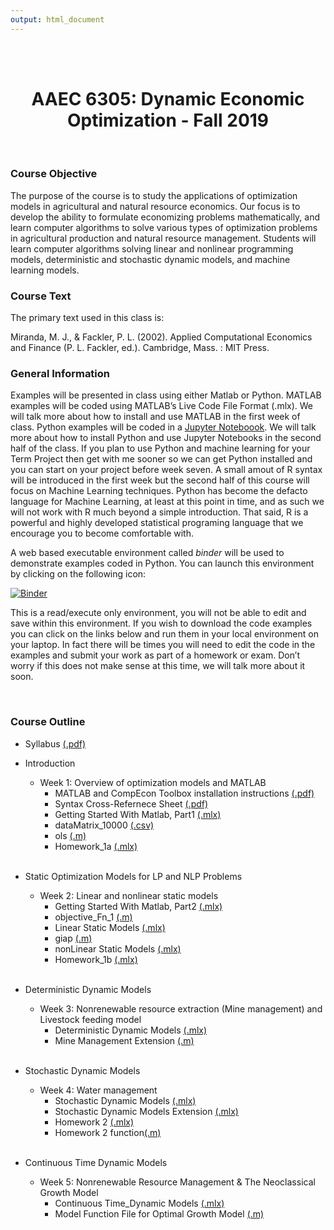 ```yaml
---
output: html_document
---
```

<br>
<br>

<center>
# **AAEC 6305: Dynamic Economic Optimization** - Fall 2019  
</center>

<br>

### Course Objective

The purpose of the course is to study the applications of optimization models in agricultural and natural resource economics. Our focus is to develop the ability to formulate economizing problems mathematically, and learn computer algorithms to solve various types of optimization problems in agricultural production and natural resource management. Students will learn computer algorithms solving linear and nonlinear programming models, deterministic and stochastic dynamic models, and machine learning models.

### Course Text

The primary text used in this class is:

Miranda, M. J., & Fackler, P. L. (2002). Applied Computational Economics and Finance (P. L. Fackler, ed.). Cambridge, Mass. : MIT Press.
  
### General Information

Examples will be presented in class using either Matlab or Python. MATLAB examples will be coded using MATLAB's Live Code File Format (.mlx). We will talk more about how to install and use MATLAB in the first week of class. Python examples will be coded in a [Jupyter Noteboook](https://jupyter.org/). We will talk more about how to install Python and use Jupyter Notebooks in the second half of the class. If you plan to use Python and machine learning for your Term Project then get with me sooner so we can get Python installed and you can start on your project before week seven. A small amout of R syntax will be introduced in the first week but the second half of this course will focus on Machine Learning techniques. Python has become the defacto language for Machine Learning, at least at this point in time, and as such we will not work with R much beyond a simple introduction. That said, R is a powerful and highly developed statistical programing language that we encourage you to become comfortable with.

A web based executable environment called *binder* will be used to demonstrate examples coded in Python. You can launch this environment by clicking on the following icon:  
  
[![Binder](https://mybinder.org/badge_logo.svg)](https://mybinder.org/v2/gh/malooney/Dynamic_Economic_Optimization_Fall2019/master?urlpath=lab)

This is a read/execute only environment, you will not be able to edit and save within this environment. If you wish to download the code examples you can click on the links below and run them in your local environment on your laptop. In fact there will be times you will need to edit the code in the examples and submit your work as part of a homework or exam. Don't worry if this does not make sense at this time, we will talk more about it soon.

<br>

### Course Outline

* Syllabus [(.pdf)](pdf/Syllabus _AAEC6305_Fall2019.pdf)  

* Introduction 
<br>
   *  Week 1: Overview of optimization models and MATLAB  
      * MATLAB and CompEcon Toolbox installation instructions [(.pdf)](Optim_Class_Fall2019/softwareInstall/install_MATLAB_COMPECON.pdf)  
      * Syntax Cross-Refernece Sheet [(.pdf)](Optim_Class_Fall2019/xRef/xRef_Matlab_Python_R.pdf)  
      * Getting Started With Matlab, Part1 [(.mlx)](Optim_Class_Fall2019/GettingStartedWithMatlab_Part1.mlx)
      * dataMatrix_10000 [(.csv)](Optim_Class_Fall2019/dataMatrix_10000.csv)
      * ols [(.m)](Optim_Class_Fall2019/ols.m)
      * Homework_1a [(.mlx)](Optim_Class_Fall2019/Homework_1a.mlx)  
<br>
* Static Optimization Models for LP and NLP Problems
<br>
   *  Week 2: Linear and nonlinear static models 
      * Getting Started With Matlab, Part2 [(.mlx)](Optim_Class_Fall2019/GettingStartedWithMatlab_Part2.mlx)
      * objective_Fn_1 [(.m)](Optim_Class_Fall2019/objective_Fn_1.m)
      * Linear Static Models [(.mlx)](Optim_Class_Fall2019/LinearStaticModels.mlx)
      * giap [(.m)](Optim_Class_Fall2019/giap.m)
      * nonLinear Static Models [(.mlx)](Optim_Class_Fall2019/nonLinearStaticModels.mlx)
      *  Homework_1b [(.mlx)](Optim_Class_Fall2019/Homework_1b.mlx)  
<br>
* Deterministic Dynamic Models  
   *  Week 3: Nonrenewable resource extraction (Mine management) and Livestock feeding model
      *  Deterministic Dynamic Models [(.mlx)](Optim_Class_Fall2019/Deterministic_Dynamic_Models.mlx)  
      *   Mine Management Extension [(.m)](Optim_Class_Fall2019/mineExt.m)  
<br>
* Stochastic Dynamic Models  
    *  Week 4: Water management
         *   Stochastic Dynamic Models [(.mlx)](Optim_Class_Fall2019/Stochastic_Dynamic_Models.mlx)
         *   Stochastic Dynamic Models Extension [(.mlx)](Optim_Class_Fall2019/Stochastic_Dynamic_Models_CD.mlx)
         *   Homework 2 [(.mlx)](Optim_Class_Fall2019/Homework_2.mlx)  
         *   Homework 2 function[(.m)](Optim_Class_Fall2019/HW2_function.m)  
<br>
* Continuous Time Dynamic Models  
    *  Week 5: Nonrenewable Resource Management & The Neoclassical Growth Model
         *   Continuous Time_Dynamic Models [(.mlx)](Optim_Class_Fall2019/Continuous_Time_Dynamic_Models.mlx)  
         *   Model Function File for Optimal Growth Model [(.m)](Optim_Class_Fall2019/mfsc01.m)  
<br>
<br>
<br>
<br>
<br>
<br>
<br>
<br>
<br>
<br>
<br>
